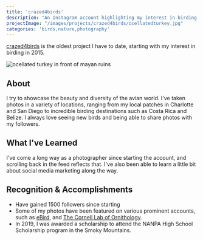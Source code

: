 ```yaml
---
title: 'crazed4birds'
description: "An Instagram account highlighting my interest in birding and nature photography."
projectImage: "/images/projects/crazed4birds/ocellatedturkey.jpg"
categories: 'birds,nature,photography'
---
```


[crazed4birds](https://www.instagram.com/crazed4birds/) is the oldest
project I have to date, starting with my interest in birding in 2015.

<Image priority height={720} width={1080} alt="ocellated turkey in front of mayan ruins" src="/images/projects/crazed4birds/ocellatedturkey.jpg"/>

## About 
I try to showcase the beauty and diversity of the avian world. I've taken photos
in a variety of locations, ranging from my local patches in Charlotte and San Diego
to incredible birding destinations such as Costa Rica and Belize. I always love
seeing new birds and being able to share photos with my followers.

## What I've Learned
I've come a long way as a photographer since starting the account, and scrolling
back in the feed reflects that. I've also been able to learn a little bit about
social media marketing along the way.

## Recognition & Accomplishments
- Have gained 1500 followers since starting
- Some of my photos have been featured on various prominent accounts, such as
[eBird](https://www.instagram.com/p/B1mexbRgakK/), and 
[The Cornell Lab of Ornithology](https://www.instagram.com/p/Cdix3GhMYer/?utm_source=ig_web_copy_link).
- In 2019, I was awarded a scholarship to attend the NANPA High School 
Scholarship program in the Smoky Mountains.